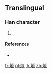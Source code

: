 {{character info/new}}
==Translingual==

===Han character===
{{Han char|rn=86|rad=火|as=11|sn=15|four=|canj=FUAP}}

# {{defn|Han|sort=火11}}

====References====
* {{Han ref|kx=0681.141|hdz=32229.021|uh=71B4|ud=29108}}

[[fr:熴]]
[[pl:熴]]
[[th:熴]]
[[zh:熴]]
